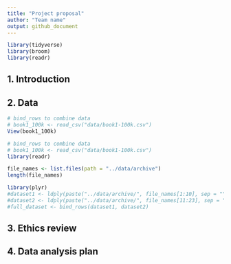 ```yaml
---
title: "Project proposal"
author: "Team name"
output: github_document
---
```


```r
library(tidyverse)
library(broom)
library(readr)
```

## 1. Introduction



## 2. Data

```r
# bind_rows to combine data
# book1_100k <- read_csv("data/book1-100k.csv")
View(book1_100k)

```

```r
# bind_rows to combine data
# book1_100k <- read_csv("data/book1-100k.csv")
library(readr)

file_names <- list.files(path = "../data/archive")
length(file_names)

library(plyr)
#dataset1 <- ldply(paste("../data/archive/", file_names[1:10], sep = ""), read_csv)
#dataset2 <- ldply(paste("../data/archive/", file_names[11:23], sep = ""), read_csv)
#full_dataset <- bind_rows(dataset1, dataset2)

```



## 3. Ethics review

## 4. Data analysis plan



